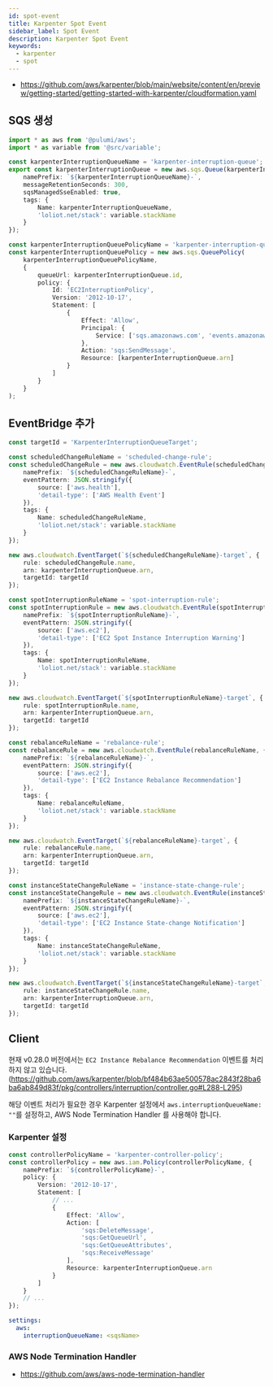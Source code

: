 ```yaml
---
id: spot-event
title: Karpenter Spot Event
sidebar_label: Spot Event
description: Karpenter Spot Event
keywords:
  - karpenter
  - spot
---
```


- https://github.com/aws/karpenter/blob/main/website/content/en/preview/getting-started/getting-started-with-karpenter/cloudformation.yaml

## SQS 생성

```typescript
import * as aws from '@pulumi/aws';
import * as variable from '@src/variable';

const karpenterInterruptionQueueName = 'karpenter-interruption-queue';
export const karpenterInterruptionQueue = new aws.sqs.Queue(karpenterInterruptionQueueName, {
	namePrefix: `${karpenterInterruptionQueueName}-`,
	messageRetentionSeconds: 300,
	sqsManagedSseEnabled: true,
	tags: {
		Name: karpenterInterruptionQueueName,
		'loliot.net/stack': variable.stackName
	}
});

const karpenterInterruptionQueuePolicyName = 'karpenter-interruption-queue-policy';
const karpenterInterruptionQueuePolicy = new aws.sqs.QueuePolicy(
	karpenterInterruptionQueuePolicyName,
	{
		queueUrl: karpenterInterruptionQueue.id,
		policy: {
			Id: 'EC2InterruptionPolicy',
			Version: '2012-10-17',
			Statement: [
				{
					Effect: 'Allow',
					Principal: {
						Service: ['sqs.amazonaws.com', 'events.amazonaws.com']
					},
					Action: 'sqs:SendMessage',
					Resource: [karpenterInterruptionQueue.arn]
				}
			]
		}
	}
);
```

## EventBridge 추가

```typescript
const targetId = 'KarpenterInterruptionQueueTarget';

const scheduledChangeRuleName = 'scheduled-change-rule';
const scheduledChangeRule = new aws.cloudwatch.EventRule(scheduledChangeRuleName, {
	namePrefix: `${scheduledChangeRuleName}-`,
	eventPattern: JSON.stringify({
		source: ['aws.health'],
		'detail-type': ['AWS Health Event']
	}),
	tags: {
		Name: scheduledChangeRuleName,
		'loliot.net/stack': variable.stackName
	}
});

new aws.cloudwatch.EventTarget(`${scheduledChangeRuleName}-target`, {
	rule: scheduledChangeRule.name,
	arn: karpenterInterruptionQueue.arn,
	targetId: targetId
});

const spotInterruptionRuleName = 'spot-interruption-rule';
const spotInterruptionRule = new aws.cloudwatch.EventRule(spotInterruptionRuleName, {
	namePrefix: `${spotInterruptionRuleName}-`,
	eventPattern: JSON.stringify({
		source: ['aws.ec2'],
		'detail-type': ['EC2 Spot Instance Interruption Warning']
	}),
	tags: {
		Name: spotInterruptionRuleName,
		'loliot.net/stack': variable.stackName
	}
});

new aws.cloudwatch.EventTarget(`${spotInterruptionRuleName}-target`, {
	rule: spotInterruptionRule.name,
	arn: karpenterInterruptionQueue.arn,
	targetId: targetId
});

const rebalanceRuleName = 'rebalance-rule';
const rebalanceRule = new aws.cloudwatch.EventRule(rebalanceRuleName, {
	namePrefix: `${rebalanceRuleName}-`,
	eventPattern: JSON.stringify({
		source: ['aws.ec2'],
		'detail-type': ['EC2 Instance Rebalance Recommendation']
	}),
	tags: {
		Name: rebalanceRuleName,
		'loliot.net/stack': variable.stackName
	}
});

new aws.cloudwatch.EventTarget(`${rebalanceRuleName}-target`, {
	rule: rebalanceRule.name,
	arn: karpenterInterruptionQueue.arn,
	targetId: targetId
});

const instanceStateChangeRuleName = 'instance-state-change-rule';
const instanceStateChangeRule = new aws.cloudwatch.EventRule(instanceStateChangeRuleName, {
	namePrefix: `${instanceStateChangeRuleName}-`,
	eventPattern: JSON.stringify({
		source: ['aws.ec2'],
		'detail-type': ['EC2 Instance State-change Notification']
	}),
	tags: {
		Name: instanceStateChangeRuleName,
		'loliot.net/stack': variable.stackName
	}
});

new aws.cloudwatch.EventTarget(`${instanceStateChangeRuleName}-target`, {
	rule: instanceStateChangeRule.name,
	arn: karpenterInterruptionQueue.arn,
	targetId: targetId
});
```

## Client

현재 v0.28.0 버전에서는 `EC2 Instance Rebalance Recommendation` 이벤트를 처리하지 않고 있습니다. (https://github.com/aws/karpenter/blob/bf484b63ae500578ac2843f28ba6ba6ab849d83f/pkg/controllers/interruption/controller.go#L288-L295)

해당 이벤트 처리가 필요한 경우 Karpenter 설정에서 `aws.interruptionQueueName: ""`를 설정하고, AWS Node Termination Handler 를 사용해야 합니다.

### Karpenter 설정

```typescript
const controllerPolicyName = 'karpenter-controller-policy';
const controllerPolicy = new aws.iam.Policy(controllerPolicyName, {
	namePrefix: `${controllerPolicyName}-`,
	policy: {
		Version: '2012-10-17',
		Statement: [
			// ...
			{
				Effect: 'Allow',
				Action: [
					'sqs:DeleteMessage',
					'sqs:GetQueueUrl',
					'sqs:GetQueueAttributes',
					'sqs:ReceiveMessage'
				],
				Resource: karpenterInterruptionQueue.arn
			}
		]
	}
	// ...
});
```

```yaml title="karpenter-values.yaml"
settings:
  aws:
    interruptionQueueName: <sqsName>
```

### AWS Node Termination Handler

- https://github.com/aws/aws-node-termination-handler
